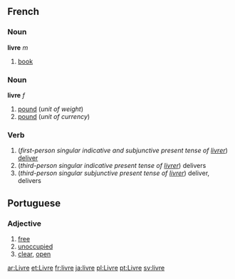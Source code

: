 ==French==
===Noun===
'''livre''' ''m''

#[[book]]

===Noun===
'''livre''' ''f''

#[[pound]] (''unit of weight'')
#[[pound]] (''unit of currency'')

===Verb===
# (''first-person singular indicative and subjunctive present tense of [[livrer]]'') [[deliver]]
# (''third-person singular indicative present tense of [[livrer]]'') delivers
# (''third-person singular subjunctive present tense of [[livrer]]'') deliver, delivers

==Portuguese==
===Adjective===

#[[free]]
#[[unoccupied]]
#[[clear]], [[open]]

[[ar:Livre]]
[[et:Livre]]
[[fr:livre]]
[[ja:livre]]
[[pl:Livre]]
[[pt:Livre]]
[[sv:livre]]